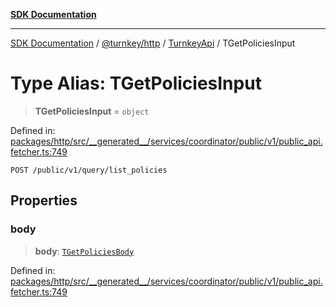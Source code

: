[**SDK Documentation**](../../../../../README.mdx)

***

[SDK Documentation](../../../../../packages.mdx) / [@turnkey/http](../../../README.mdx) / [TurnkeyApi](../README.mdx) / TGetPoliciesInput

# Type Alias: TGetPoliciesInput

> **TGetPoliciesInput** = `object`

Defined in: [packages/http/src/\_\_generated\_\_/services/coordinator/public/v1/public\_api.fetcher.ts:749](https://github.com/tkhq/sdk/blob/e1b1a69bdd608320aaf03cc2dbbf68dc0c52b28d/packages/http/src/__generated__/services/coordinator/public/v1/public_api.fetcher.ts#L749)

`POST /public/v1/query/list_policies`

## Properties

### body

> **body**: [`TGetPoliciesBody`](TGetPoliciesBody.mdx)

Defined in: [packages/http/src/\_\_generated\_\_/services/coordinator/public/v1/public\_api.fetcher.ts:749](https://github.com/tkhq/sdk/blob/e1b1a69bdd608320aaf03cc2dbbf68dc0c52b28d/packages/http/src/__generated__/services/coordinator/public/v1/public_api.fetcher.ts#L749)
